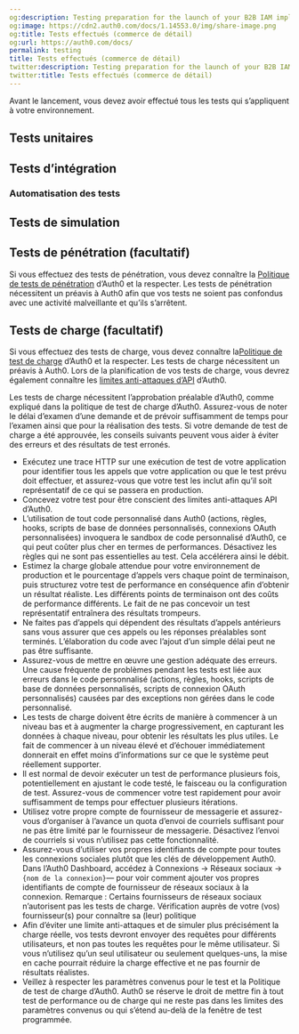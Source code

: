 ```yaml
---
og:description: Testing preparation for the launch of your B2B IAM implementation.
og:image: https://cdn2.auth0.com/docs/1.14553.0/img/share-image.png
og:title: Tests effectués (commerce de détail)
og:url: https://auth0.com/docs/
permalink: testing
title: Tests effectués (commerce de détail)
twitter:description: Testing preparation for the launch of your B2B IAM implementation.
twitter:title: Tests effectués (commerce de détail)
---
```


Avant le lancement, vous devez avoir effectué tous les tests qui s’appliquent à votre environnement.



## Tests unitaires



## Tests d’intégration





### Automatisation des tests



## Tests de simulation



## Tests de pénétration (facultatif)

Si vous effectuez des tests de pénétration, vous devez connaître la [Politique de tests de pénétration](/support/policies/penetration-testing-policy) d’Auth0 et la respecter. Les tests de pénétration nécessitent un préavis à Auth0 afin que vos tests ne soient pas confondus avec une activité malveillante et qu’ils s’arrêtent.

## Tests de charge (facultatif)

Si vous effectuez des tests de charge, vous devez connaître la[](https://auth0.com/docs/policies/load-testing)[Politique de test de charge](/support/policies/load-testing-policy) d’Auth0 et la respecter. Les tests de charge nécessitent un préavis à Auth0. Lors de la planification de vos tests de charge, vous devrez également connaître les [limites anti-attaques d’API](/support/policies/rate-limit-policy) d’Auth0.

Les tests de charge nécessitent l’approbation préalable d’Auth0, comme expliqué dans la politique de test de charge d’Auth0. Assurez-vous de noter le délai d’examen d’une demande et de prévoir suffisamment de temps pour l’examen ainsi que pour la réalisation des tests. Si votre demande de test de charge a été approuvée, les conseils suivants peuvent vous aider à éviter des erreurs et des résultats de test erronés.

* Exécutez une trace HTTP sur une exécution de test de votre application pour identifier tous les appels que votre application ou que le test prévu doit effectuer, et assurez-vous que votre test les inclut afin qu’il soit représentatif de ce qui se passera en production.
* Concevez votre test pour être conscient des limites anti-attaques API d’Auth0.
* L’utilisation de tout code personnalisé dans Auth0 (actions, règles, hooks, scripts de base de données personnalisés, connexions OAuth personnalisées) invoquera le sandbox de code personnalisé d’Auth0, ce qui peut coûter plus cher en termes de performances. Désactivez les règles qui ne sont pas essentielles au test. Cela accélérera ainsi le débit.
* Estimez la charge globale attendue pour votre environnement de production et le pourcentage d’appels vers chaque point de terminaison, puis structurez votre test de performance en conséquence afin d’obtenir un résultat réaliste. Les différents points de terminaison ont des coûts de performance différents. Le fait de ne pas concevoir un test représentatif entraînera des résultats trompeurs.
* Ne faites pas d’appels qui dépendent des résultats d’appels antérieurs sans vous assurer que ces appels ou les réponses préalables sont terminés. L’élaboration du code avec l’ajout d’un simple délai peut ne pas être suffisante.
* Assurez-vous de mettre en œuvre une gestion adéquate des erreurs. Une cause fréquente de problèmes pendant les tests est liée aux erreurs dans le code personnalisé (actions, règles, hooks, scripts de base de données personnalisés, scripts de connexion OAuth personnalisés) causées par des exceptions non gérées dans le code personnalisé.
* Les tests de charge doivent être écrits de manière à commencer à un niveau bas et à augmenter la charge progressivement, en capturant les données à chaque niveau, pour obtenir les résultats les plus utiles. Le fait de commencer à un niveau élevé et d’échouer immédiatement donnerait en effet moins d’informations sur ce que le système peut réellement supporter.
* Il est normal de devoir exécuter un test de performance plusieurs fois, potentiellement en ajustant le code testé, le faisceau ou la configuration de test. Assurez-vous de commencer votre test rapidement pour avoir suffisamment de temps pour effectuer plusieurs itérations.
* Utilisez votre propre compte de fournisseur de messagerie et assurez-vous d’organiser à l’avance un quota d’envoi de courriels suffisant pour ne pas être limité par le fournisseur de messagerie. Désactivez l’envoi de courriels si vous n’utilisez pas cette fonctionnalité.
* Assurez-vous d’utiliser vos propres identifiants de compte pour toutes les connexions sociales plutôt que les clés de développement Auth0. Dans l’Auth0 Dashboard, accédez à Connexions -> Réseaux sociaux ->`{nom de la connexion}`— pour voir comment ajouter vos propres identifiants de compte de fournisseur de réseaux sociaux à la connexion. Remarque : Certains fournisseurs de réseaux sociaux n’autorisent pas les tests de charge. Vérification auprès de votre (vos) fournisseur(s) pour connaître sa (leur) politique
* Afin d’éviter une limite anti-attaques et de simuler plus précisément la charge réelle, vos tests devront envoyer des requêtes pour différents utilisateurs, et non pas toutes les requêtes pour le même utilisateur. Si vous n’utilisez qu’un seul utilisateur ou seulement quelques-uns, la mise en cache pourrait réduire la charge effective et ne pas fournir de résultats réalistes.
* Veillez à respecter les paramètres convenus pour le test et la Politique de test de charge d’Auth0. Auth0 se réserve le droit de mettre fin à tout test de performance ou de charge qui ne reste pas dans les limites des paramètres convenus ou qui s’étend au-delà de la fenêtre de test programmée.